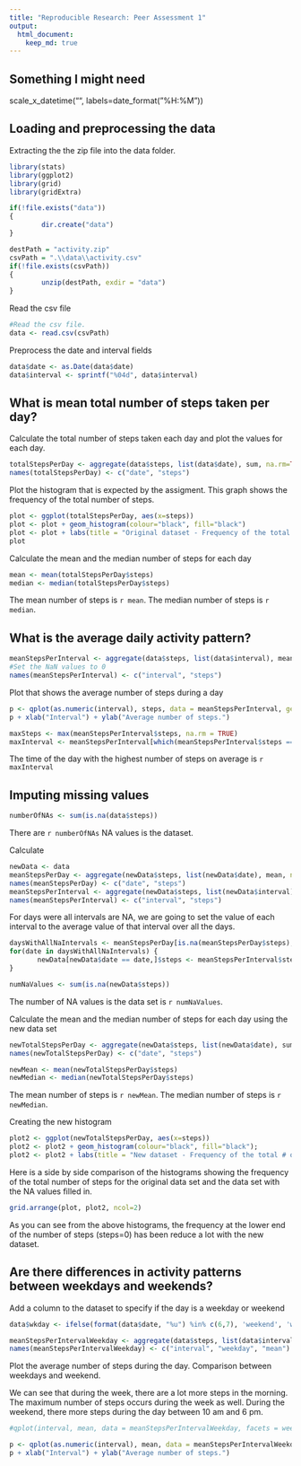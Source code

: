 ```yaml
---
title: "Reproducible Research: Peer Assessment 1"
output: 
  html_document:
    keep_md: true
---
```



## Something I might need
scale_x_datetime("", labels=date_format("%H:%M"))

## Loading and preprocessing the data

Extracting the the zip file into the data folder.
```r
library(stats)
library(ggplot2)
library(grid)
library(gridExtra)

if(!file.exists("data"))
{
        dir.create("data") 
}

destPath = "activity.zip"
csvPath = ".\\data\\activity.csv"
if(!file.exists(csvPath))
{
        unzip(destPath, exdir = "data")     
}
```

Read the csv file
```r
#Read the csv file.
data <- read.csv(csvPath)
```

Preprocess the date and interval fields
```r
data$date <- as.Date(data$date)
data$interval <- sprintf("%04d", data$interval)
```

## What is mean total number of steps taken per day?

Calculate the total number of steps taken each day and plot the values for each day.

```r
totalStepsPerDay <- aggregate(data$steps, list(data$date), sum, na.rm=TRUE)
names(totalStepsPerDay) <- c("date", "steps")
```

Plot the histogram that is expected by the assigment. This graph shows the frequency of the total number of steps.

```r
plot <- ggplot(totalStepsPerDay, aes(x=steps))
plot <- plot + geom_histogram(colour="black", fill="black")
plot <- plot + labs(title = "Original dataset - Frequency of the total # of steps.")
plot
```

Calculate the mean and the median number of steps for each day
```r
mean <- mean(totalStepsPerDay$steps)
median <- median(totalStepsPerDay$steps)
```

The mean number of steps is `r mean`.
The median number of steps is `r median`.

## What is the average daily activity pattern?

```r
meanStepsPerInterval <- aggregate(data$steps, list(data$interval), mean, na.rm=TRUE)
#Set the NaN values to 0
names(meanStepsPerInterval) <- c("interval", "steps")
```


Plot that shows the average number of steps during a day
```r
p <- qplot(as.numeric(interval), steps, data = meanStepsPerInterval, geom = c("point", "line"))
p + xlab("Interval") + ylab("Average number of steps.")
```


```r
maxSteps <- max(meanStepsPerInterval$steps, na.rm = TRUE)
maxInterval <- meanStepsPerInterval[which(meanStepsPerInterval$steps == maxSteps),]$interval
```

The time of the day with the highest number of steps on average is `r maxInterval`

## Imputing missing values

```r
numberOfNAs <- sum(is.na(data$steps))
```

There are `r numberOfNAs` NA values is the dataset.


Calculate 

```r
newData <- data
meanStepsPerDay <- aggregate(newData$steps, list(newData$date), mean, na.rm=TRUE)
names(meanStepsPerDay) <- c("date", "steps")
meanStepsPerInterval <- aggregate(newData$steps, list(newData$interval), mean, na.rm=TRUE)
names(meanStepsPerInterval) <- c("interval", "steps")
```

For days were all intervals are NA, we are going to set the value of each interval to the average value of that interval over all the days.

```r
daysWithAllNaIntervals <- meanStepsPerDay[is.na(meanStepsPerDay$steps),"date"]
for(date in daysWithAllNaIntervals) {
       newData[newData$date == date,]$steps <- meanStepsPerInterval$steps 
}
```

```r
numNaValues <- sum(is.na(newData$steps))
```

The number of NA values is the data set is `r numNaValues`.

Calculate the mean and the median number of steps for each day using the new data set
```r
newTotalStepsPerDay <- aggregate(newData$steps, list(newData$date), sum, na.rm=FALSE)
names(newTotalStepsPerDay) <- c("date", "steps")

newMean <- mean(newTotalStepsPerDay$steps)
newMedian <- median(newTotalStepsPerDay$steps)
```

The mean number of steps is `r newMean`.
The median number of steps is `r newMedian`.

Creating the new histogram
```r
plot2 <- ggplot(newTotalStepsPerDay, aes(x=steps))
plot2 <- plot2 + geom_histogram(colour="black", fill="black");
plot2 <- plot2 + labs(title = "New dataset - Frequency of the total # of steps.")
```

Here is a side by side comparison of the histograms showing the frequency of the total number of steps for the original data set and the data set with the NA values filled in.
```r
grid.arrange(plot, plot2, ncol=2)
```

As you can see from the above histograms, the frequency at the lower end of the number of steps (steps=0) has been reduce a lot with the new dataset.

## Are there differences in activity patterns between weekdays and weekends?

Add a column to the dataset to specify if the day is a weekday or weekend
```r
data$wkday <- ifelse(format(data$date, "%u") %in% c(6,7), 'weekend', 'weekday')

meanStepsPerIntervalWeekday <- aggregate(data$steps, list(data$interval,data$wkday), mean, na.rm=TRUE)
names(meanStepsPerIntervalWeekday) <- c("interval", "weekday", "mean")
```


Plot the average number of steps during the day. Comparison between weekdays and weekend.

We can see that during the week, there are a lot more steps in the morning. The maximum number of steps occurs during the week as well.
During the weekend, there more steps during the day between 10 am and 6 pm.

```r
#qplot(interval, mean, data = meanStepsPerIntervalWeekday, facets = weekday ~ .)

p <- qplot(as.numeric(interval), mean, data = meanStepsPerIntervalWeekday, facets = weekday ~ ., geom = c("point", "line"))
p + xlab("Interval") + ylab("Average number of steps.")
```

